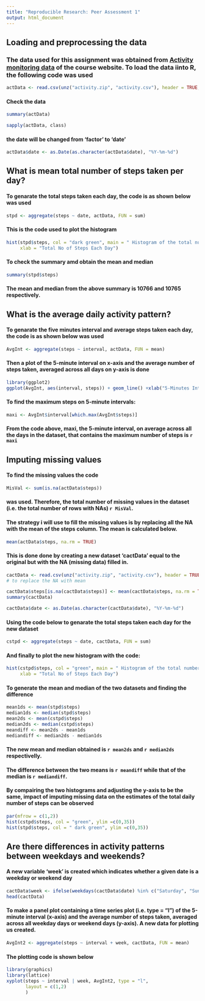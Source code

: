 ```yaml
---
title: "Reproducible Research: Peer Assessment 1"
output: html_document
---
```



## Loading and preprocessing the data
### The data used for this assignment was obtained from [Activity monitoring data](https://d396qusza40orc.cloudfront.net/repdata%2Fdata%2Factivity.zip) of the course website. To load the data iinto R, the following code was used
```r
actData <- read.csv(unz("activity.zip", "activity.csv"), header = TRUE, sep = ",")
```
#### Check the data
```r
summary(actData)
```
```r
sapply(actData, class)
```
#### the date will be changed from 'factor' to 'date'
```r
actData$date <- as.Date(as.character(actData$date), "%Y-%m-%d")
```



## What is mean total number of steps taken per day?

#### To genarate the total steps taken each day, the code is as shown below was used
```r
stpd <- aggregate(steps ~ date, actData, FUN = sum)
```

#### This is the code used to plot the histogram
```r
hist(stpd$steps, col = "dark green", main = " Histogram of the total number of steps taken each day ", 
     xlab = "Total No of Steps Each Day")
```

#### To check the summary amd obtain the mean and median
```r
summary(stpd$steps)
```
#### The mean and median from the above summary is **10766** and **10765** respectively.



## What is the average daily activity pattern?

#### To genarate the five minutes interval and average steps taken each day, the code is as shown below was used
```r
AvgInt <- aggregate(steps ~ interval, actData, FUN = mean)
```

#### Then a plot of the 5-minute interval on x-axis and the average number of steps taken, averaged across all days on y-axis is done
```r
library(ggplot2)
ggplot(AvgInt, aes(interval, steps)) + geom_line() +xlab("5-Minutes Intervals") + ylab("Average Steps taken Across All Days")
```

#### To find the maximum steps on 5-minute intervals:
```r
maxi <- AvgInt$interval[which.max(AvgInt$steps)]
```
#### From the code above, maxi, the 5-minute interval, on average across all the days in the dataset, that contains the maximum number of steps is **`r maxi`**


   
   
## Imputing missing values

#### To find the missing values the code 
```r
MisVal <- sum(is.na(actData$steps))
```
#### was used. Therefore, the total number of missing values in the dataset (i.e. the total number of rows with NAs) **`r MisVal`**.


#### The strategy i will use to fill the missing values is by replacing all the NA with the mean of the steps column. The mean is calculated below.
```r
mean(actData$steps, na.rm = TRUE)
```

#### This is done done by creating a new dataset 'cactData' equal to the original but with the NA (missing data) filled in.

```r
cactData <- read.csv(unz("activity.zip", "activity.csv"), header = TRUE, sep = ",")
# to replace the NA with mean

cactData$steps[is.na(cactData$steps)] <- mean(cactData$steps, na.rm = TRUE)
summary(cactData)
```
```r
cactData$date <- as.Date(as.character(cactData$date), "%Y-%m-%d")
```


#### Using the code below to genarate the total steps taken each day for the new dataset
```r
cstpd <- aggregate(steps ~ date, cactData, FUN = sum)
```


#### And finally to plot the new histogram with the code:
```r
hist(cstpd$steps, col = "green", main = " Histogram of the total number of steps taken each day ", 
     xlab = "Total No of Steps Each Day")
```


#### To generate the mean and median of the two datasets and finding the difference
```r
mean1ds <- mean(stpd$steps)
median1ds <- median(stpd$steps)
mean2ds <- mean(cstpd$steps)
median2ds <- median(cstpd$steps)
meandiff <- mean2ds - mean1ds
mediandiff <- median2ds - median1ds
```


#### The new mean and median obtained is **`r mean2ds`** and **`r median2ds`** respectivelly.  
#### The difference between the two means is **`r meandiff`** while that of the median is **`r mediandiff`**.
   

#### By compairing the two histograms and adjusting the y-axis to be the same, impact of imputing missing data on the estimates of the total daily number of steps can be observed

```r
par(mfrow = c(1,2))
hist(cstpd$steps, col = "green", ylim =c(0,35))
hist(stpd$steps, col = " dark green", ylim =c(0,35))
```
   
   

## Are there differences in activity patterns between weekdays and weekends?

#### A new variable 'week' is created which indicates whether a given date is a weekday or weekend day
```r
cactData$week <- ifelse(weekdays(cactData$date) %in% c("Saturday", "Sunday"), "weekend", "weekday")
head(cactData)
```


#### To make a panel plot containing a time series plot (i.e. type = "l") of the 5-minute interval (x-axis) and the average number of steps taken, averaged across all weekday days or weekend days (y-axis). A new data for plotting us created.
```r
AvgInt2 <- aggregate(steps ~ interval + week, cactData, FUN = mean)
```
#### The plotting code is shown below
```r
library(graphics)
library(lattice)
xyplot(steps ~ interval | week, AvgInt2, type = "l", 
       layout = c(1,2)
       )
```

